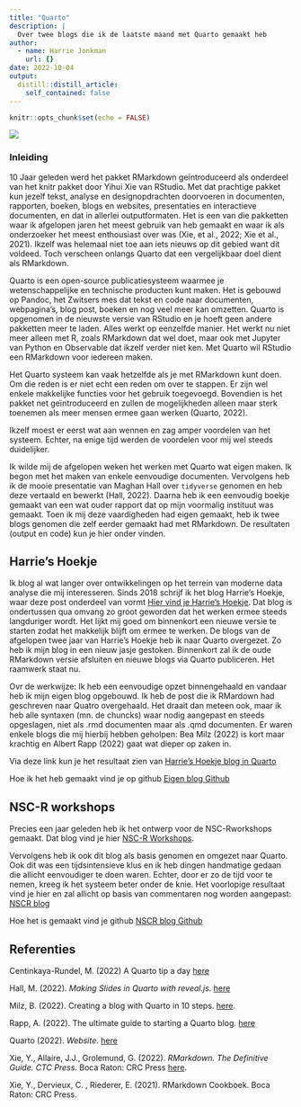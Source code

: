 ```yaml
---
title: "Quarto"
description: |
  Over twee blogs die ik de laatste maand met Quarto gemaakt heb
author:
  - name: Harrie Jonkman
    url: {}
date: 2022-10-04
output:
  distill::distill_article:
    self_contained: false
---
```



```r
knitr::opts_chunk$set(echo = FALSE)
```

![](Screenshot.PNG)

### Inleiding
10 Jaar geleden werd het pakket RMarkdown geïntroduceerd als onderdeel van het knitr pakket door Yihui Xie van RStudio. Met dat prachtige pakket kun jezelf tekst, analyse en designopdrachten doorvoeren in documenten, rapporten, boeken, blogs en websites, presentaties en interactieve documenten, en dat in allerlei outputformaten. Het is een van die pakketten waar ik afgelopen jaren het meest gebruik van heb gemaakt en waar ik als onderzoeker het meest enthousiast over was (Xie, et al., 2022; Xie et al., 2021). Ikzelf was helemaal niet toe aan iets nieuws op dit gebied want dit voldeed. Toch verscheen onlangs Quarto dat een vergelijkbaar doel dient als RMarkdown. 

Quarto is een open-source publicatiesysteem waarmee je wetenschappelijke en technische producten kunt maken. Het is gebouwd op Pandoc, het Zwitsers mes dat tekst en code naar documenten, webpagina's, blog post, boeken en nog veel meer kan omzetten. Quarto is opgenomen in de nieuwste versie van RStudio en je hoeft geen andere pakketten meer te laden. Alles werkt op eenzelfde manier. Het werkt nu niet meer alleen met R, zoals RMarkdown dat wel doet, maar ook met Jupyter van Python en Observable dat ikzelf verder niet ken. Met Quarto wil RStudio een RMarkdown voor iedereen maken.

Het Quarto systeem kan vaak hetzelfde als je met RMarkdown kunt doen. Om die reden is er niet echt een reden om over te stappen. Er zijn wel enkele makkelijke functies voor het gebruik toegevoegd. Bovendien is het pakket net geïntroduceerd en zullen de mogelijkheden alleen maar sterk toenemen als meer mensen ermee gaan werken (Quarto, 2022). 

Ikzelf moest er eerst wat aan wennen en zag amper voordelen van het systeem. Echter, na enige tijd werden de voordelen voor mij wel steeds duidelijker.

Ik wilde mij de afgelopen weken het werken met Quarto wat eigen maken. Ik begon met het maken van enkele eenvoudige documenten. Vervolgens heb ik de mooie presentatie van Maghan Hall over `tidyverse` genomen en heb deze vertaald en bewerkt (Hall, 2022). Daarna heb ik een eenvoudig boekje gemaakt van een wat ouder rapport dat op mijn voormalig instituut was gemaakt. Toen ik mij deze vaardigheden had eigen gemaakt, heb ik twee blogs genomen die zelf eerder gemaakt had met RMarkdown. De resultaten (output en code) kun je hier onder vinden. 

## Harrie's Hoekje
Ik blog al wat langer over ontwikkelingen op het terrein van moderne data analyse die mij interesseren. Sinds 2018 schrijf ik het blog Harrie's Hoekje, waar deze post onderdeel van vormt [Hier vind je Harrie's Hoekje](https://harrieshoekje.netlify.app/). Dat blog is ondertussen qua omvang zo groot geworden dat het werken ermee steeds langduriger wordt. Het lijkt mij goed om binnenkort een nieuwe versie te starten zodat het makkelijk blijft om ermee te werken. De blogs van de afgelopen twee jaar van Harrie's Hoekje heb ik naar Quarto overgezet. Zo heb ik mijn blog in een nieuw jasje gestoken. Binnenkort zal ik de oude RMarkdown versie afsluiten en nieuwe blogs via Quarto publiceren. Het raamwerk staat nu. 

Ovr de werkwijze: Ik heb een eenvoudige opzet binnengehaald en vandaar heb ik mijn eigen blog opgebouwd. Ik heb de post die ik RMardown had geschreven naar Quatro overgehaald. Het draait dan meteen ook, maar ik heb alle syntaxen (mn. de chuncks) waar nodig aangepast en steeds opgeslagen, niet als .rmd documenten maar als .qmd documenten. Er waren enkele blogs die mij hierbij hebben geholpen: Bea Milz (2022) is kort maar krachtig en Albert Rapp (2022) gaat wat dieper op zaken in.

Via deze link kun je het resultaat zien van [Harrie's Hoekje blog in Quarto](https://harrieshoekjequarto.netlify.app)

Hoe ik het heb gemaakt vind je op github [Eigen blog Github](https://github.com/Jonkman1/HHquarto)

## NSC-R workshops

Precies een jaar geleden heb ik het ontwerp voor de NSC-Rworkshops gemaakt. Dat blog vind je hier [NSC-R Workshops](https://nscrweb.netlify.app/blog.html).

Vervolgens heb ik ook dit blog als basis genomen en omgezet naar Quarto. Ook dit was een tijdsintensieve klus en ik heb dingen handmatige gedaan die allicht eenvoudiger te doen waren. Echter, door er zo de tijd voor te nemen, kreeg ik het systeem beter onder de knie. Het voorlopige resultaat vind je hier en zal allicht op basis van commentaren nog worden aangepast: [NSCR blog](https://nscr.netlify.app)

Hoe het is gemaakt vind je github [NSCR blog Github](https://github.com/Jonkman1/NSCR_Blog_Quarto)


## Referenties

Centinkaya-Rundel, M. (2022) A Quarto tip a day [here](https://mine-cetinkaya-rundel.github.io/quarto-tip-a-day/about.html)

Hall, M. (2022). *Making Slides in Quarto with reveal.js*. [here](https://meghan.rbind.io/blog/quarto-slides/)

Milz, B. (2022). Creating a blog with Quarto in 10 steps. [here](https://beamilz.com/posts/2022-06-05-creating-a-blog-with-quarto/en/).

Rapp, A. (2022). The ultimate guide to starting a Quarto blog. [here](https://albert-rapp.de/posts/13_quarto_blog_writing_guide/13_quarto_blog_writing_guide.html)

Quarto (2022). *Website*. [here](https://quarto.org/)

Xie, Y., Allaire, J.J., Grolemund, G. (2022). *RMarkdown. The Definitive Guide. CTC Press*. Boca Raton: CRC Press [here](https://bookdown.org/yihui/rmarkdown/).

Xie, Y., Dervieux, C. , Riederer, E. (2021). RMarkdown Cookboek. Boca Raton: CRC Press. 



